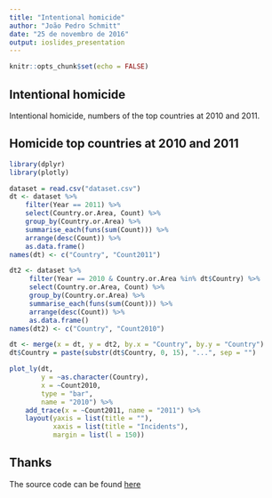 ```yaml
---
title: "Intentional homicide"
author: "João Pedro Schmitt"
date: "25 de novembro de 2016"
output: ioslides_presentation
---
```


```r
knitr::opts_chunk$set(echo = FALSE)
```

## Intentional homicide

Intentional homicide, numbers of the top countries at 2010 and 2011.

## Homicide top countries at 2010 and 2011

```r
library(dplyr)
library(plotly)

dataset = read.csv("dataset.csv")
dt <- dataset %>% 
    filter(Year == 2011) %>%
    select(Country.or.Area, Count) %>% 
    group_by(Country.or.Area) %>% 
    summarise_each(funs(sum(Count))) %>% 
    arrange(desc(Count)) %>%
    as.data.frame()
names(dt) <- c("Country", "Count2011")

dt2 <- dataset %>% 
     filter(Year == 2010 & Country.or.Area %in% dt$Country) %>%
     select(Country.or.Area, Count) %>% 
     group_by(Country.or.Area) %>% 
     summarise_each(funs(sum(Count))) %>% 
     arrange(desc(Count)) %>%
     as.data.frame()
names(dt2) <- c("Country", "Count2010")

dt <- merge(x = dt, y = dt2, by.x = "Country", by.y = "Country")
dt$Country = paste(substr(dt$Country, 0, 15), "...", sep = "")

plot_ly(dt, 
        y = ~as.character(Country), 
        x = ~Count2010, 
        type = "bar", 
        name = "2010") %>%
    add_trace(x = ~Count2011, name = "2011") %>%
    layout(yaxis = list(title = ""), 
           xaxis = list(title = "Incidents"), 
           margin = list(l = 150))
```


## Thanks

The source code can be found [here](https://github.com/schmittjoaopedro/data-products-peer3)